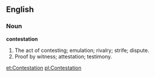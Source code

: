 ==English==

===Noun===

'''contestation'''

#The act of contesting; emulation; rivalry; strife; dispute.
#Proof by witness; attestation; testimony.

[[et:Contestation]]
[[pl:Contestation]]